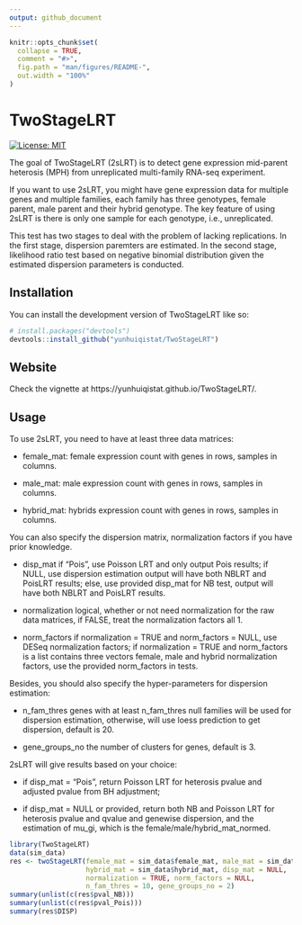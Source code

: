 ```yaml
---
output: github_document
---
```


<!-- README.md is generated from README.Rmd. Please edit that file -->

```r
knitr::opts_chunk$set(
  collapse = TRUE,
  comment = "#>",
  fig.path = "man/figures/README-",
  out.width = "100%"
)
```

# TwoStageLRT

<!-- badges: start -->
[![License: MIT](https://img.shields.io/badge/License-MIT-yellow.svg)](https://opensource.org/licenses/MIT)
<!-- badges: end -->

The goal of TwoStageLRT (2sLRT) is to detect gene expression mid-parent heterosis (MPH) from unreplicated multi-family RNA-seq experiment.

If you want to use 2sLRT, you might have gene expression data for multiple genes and multiple families, each family has three genotypes, female parent, male parent and their hybrid genotype. The key feature of using 2sLRT is there is only one sample for each genotype, i.e., unreplicated. 

This test has two stages to deal with the problem of lacking replications. In the first stage, dispersion paremters are estimated. In the second stage, likelihood ratio test based on negative binomial distribution given the estimated dispersion parameters is conducted.

## Installation

You can install the development version of TwoStageLRT like so:

``` r
# install.packages("devtools")
devtools::install_github("yunhuiqistat/TwoStageLRT")
```

## Website

Check the vignette at https://yunhuiqistat.github.io/TwoStageLRT/.


## Usage

To use 2sLRT, you need to have at least three data matrices:

* female_mat: female expression count with genes in rows, samples in columns.

* male_mat: male expression count with genes in rows, samples in columns.

* hybrid_mat: hybrids expression count with genes in rows, samples in columns.

You can also specify the dispersion matrix, normalization factors if you have prior knowledge.

* disp_mat if "Pois", use Poisson LRT and only output Pois results; if NULL, use dispersion estimation  output will have both NBLRT and PoisLRT results; else, use provided disp_mat for NB test, output will have both NBLRT and PoisLRT results.

* normalization logical, whether or not need normalization for the raw data matrices, if FALSE, treat the normalization factors all 1.

*  norm_factors if normalization = TRUE and norm_factors = NULL, use DESeq normalization factors; if normalization = TRUE and norm_factors is a list contains three vectors female, male and hybrid normalization factors, use the provided norm_factors in tests.

Besides, you should also specify the hyper-parameters for dispersion estimation:

* n_fam_thres genes with at least n_fam_thres null families will be used for dispersion estimation, otherwise, will use loess prediction to get dispersion, default is 20.

* gene_groups_no the number of clusters for genes, default is 3.


2sLRT will give results based on your choice:

* if disp_mat = "Pois", return Poisson LRT for heterosis pvalue and adjusted pvalue from BH adjustment; 

* if disp_mat = NULL or provided, return both NB and Poisson LRT for heterosis pvalue and qvalue and genewise dispersion, and the estimation of mu_gi, which is the female/male/hybrid_mat_normed.



```r
library(TwoStageLRT)
data(sim_data)
res <- twoStageLRT(female_mat = sim_data$female_mat, male_mat = sim_data$male_mat,
                   hybrid_mat = sim_data$hybrid_mat, disp_mat = NULL,
                   normalization = TRUE, norm_factors = NULL,
                   n_fam_thres = 10, gene_groups_no = 2)
summary(unlist(c(res$pval_NB)))
summary(unlist(c(res$pval_Pois)))
summary(res$DISP)
```
